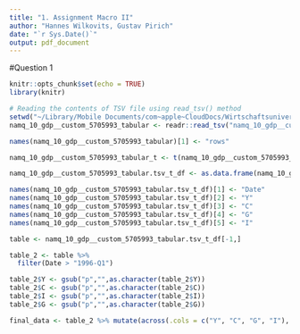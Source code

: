 ```yaml
---
title: "1. Assignment Macro II"
author: "Hannes Wilkovits, Gustav Pirich"
date: "`r Sys.Date()`"
output: pdf_document
---
```

#Question 1
```r
knitr::opts_chunk$set(echo = TRUE)
library(knitr)
```

```r
# Reading the contents of TSV file using read_tsv() method
setwd("~/Library/Mobile Documents/com~apple~CloudDocs/Wirtschaftsuniversität/MASTER/Adv.MacroII/Data")
namq_10_gdp__custom_5705993_tabular <- readr::read_tsv("namq_10_gdp__custom_5705993_tabular.tsv")
```


```r
names(namq_10_gdp__custom_5705993_tabular)[1] <- "rows"

namq_10_gdp__custom_5705993_tabular_t <- t(namq_10_gdp__custom_5705993_tabular)

namq_10_gdp__custom_5705993_tabular.tsv_t_df <- as.data.frame(namq_10_gdp__custom_5705993_tabular_t)

names(namq_10_gdp__custom_5705993_tabular.tsv_t_df)[1] <- "Date"
names(namq_10_gdp__custom_5705993_tabular.tsv_t_df)[2] <- "Y"
names(namq_10_gdp__custom_5705993_tabular.tsv_t_df)[3] <- "C"
names(namq_10_gdp__custom_5705993_tabular.tsv_t_df)[4] <- "G"
names(namq_10_gdp__custom_5705993_tabular.tsv_t_df)[5] <- "I"

table <- namq_10_gdp__custom_5705993_tabular.tsv_t_df[-1,]

table_2 <- table %>%
  filter(Date >	"1996-Q1")

table_2$Y <- gsub("p","",as.character(table_2$Y))
table_2$C <- gsub("p","",as.character(table_2$C))
table_2$I <- gsub("p","",as.character(table_2$I))
table_2$G <- gsub("p","",as.character(table_2$G))

final_data <- table_2 %>% mutate(across(.cols = c("Y", "C", "G", "I"), as.numeric))
```

